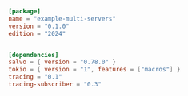
```toml  title="multi-servers/Cargo.toml"
[package]
name = "example-multi-servers"
version = "0.1.0"
edition = "2024"


[dependencies]
salvo = { version = "0.78.0" }
tokio = { version = "1", features = ["macros"] }
tracing = "0.1"
tracing-subscriber = "0.3"

```